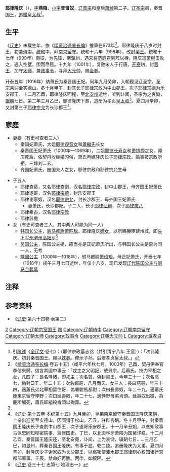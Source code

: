 '''耶律隆庆'''（{{bd|973年||1016年||catIdx=Y}}），[[表字|字]]'''燕隐'''，[[乳名|小字]]'''普贤奴'''，[[遼景宗|辽景宗]]和皇后[[萧绰|萧绰]]第二子。[[辽圣宗|辽圣宗]]弟，秦晋国王，[[追赠|追赠]][[皇太叔|皇太叔]]<ref name="lw">引[[陈述_(史学家)|陳述]]《[[全辽文|全辽文]]·卷七》：〈耶律宗政墓志铭（并引清宁八年 王寔）〉：「次讳隆庆。初封秦晋国王。赐以[[铁券|铁券]]。俾示子孙。后赠孝贞皇太叔。」</ref>。

== 生平 ==

《[[辽史|辽史]]》未载生年，依《[[续资治通鉴长编|续资治通鉴长编]]》推算在973年<ref>《[[续资治通鉴长编|续资治通鉴长编]]·卷五十五》（咸平六年秋七月，1003年）己酉，契丹供奉官李信來歸。信言其國中事云：「戎主之父明記，號景宗，后蕭氏，挾力宰相之女，凡四子：長名隆緒，即戎主；次名贊，偽封梁王，今年三十一；次名高七，偽封□王，年二十五；次名鄭哥，八月而夭。女三人：長曰燕哥，年三十四，適蕭氏弟北宰相留住哥，偽署駙馬都尉；次曰長壽奴，年二十九，適蕭氏姪東京留守悖野；次曰延壽奴，年二十七，適悖野母弟肯頭。延壽奴出獵，為鹿所觸死，蕭氏即縊殺肯頭以殉葬。</ref>。耶律隆庆于八岁时封王，初兼[[侍中|侍中]]。[[统和|统和]]中，拜[[辽南京|南京]][[留守|留守]]。统和十六年（998年），改封[[梁王|梁王]]。统和十七年（999年）南征，为先锋，至瀛州，遇宋将[[范庭召|范庭召]]列阵以待。隆庆遣[[萧柳|萧柳]]击败之，逃入空墅，围而尽殪。十九年（1001年），复败宋人于行唐。[[開泰_(遼)|开泰]]初，封[[晋王|晋王]]，加守[[太师|太师]]，兼[[政事令|政事令]]，寻拜[[大元帅|大元帅]]，赐[[金券|金券]]。

开泰五年（1016年）纳萧氏为秦晋国王妃。同年九月癸卯，入朝觐见辽圣宗，圣宗亲迎至实德山。冬十月甲午，封其长子[[耶律宗政|耶律宗政]]为中山郡王，次子[[耶律宗德|耶律宗德]]为乐安郡王。十二月乙酉，耶律隆庆回程，至[[北安州|北安州]]逝世，听到讣闻，圣宗为之哀恸，[[辍朝|辍朝]]七日。第二年三月乙巳，耶律隆庆下葬，追册为孝贞[[皇太叔|皇太叔]]<ref name="lw"/>。夏四月辛卯，又封第三子[[耶律宗允|耶律宗允]]为长沙郡王<ref>《[[辽史|辽史]]·第十五卷·本纪第十五》九月癸卯，皇弟南京留守秦晋国王隆庆来朝，上亲出迎劳至实德山，因同猎于松山。乙丑，驻跸杏埚。冬十月甲午，封秦晋国王隆庆长子查割中山郡王，次子遂哥乐安郡王。十一月辛丑朔，以叁知政事马保忠同知枢密院事、监修国史。丁巳，以北面林牙萧隈为国舅详稳。十二月乙酉，秦晋国王隆庆还，至北安薨，讣闻，上为哀恸，辍朝七日......三月乙巳，如显州，葬秦晋国王隆庆。有事于显、乾二陵。追册隆庆为太弟。夏四月辛卯，封隆庆少子谢家奴为长沙郡王，以枢密使漆水郡王耶律制心权知诸行宫都部署事。壬辰，禁命妇再醮。丙申，如叙陉。</ref>。

== 家庭 ==

*妻妾（有史可查者三人）
**秦国妃萧氏，大姐[[齐国公主_(辽景宗)|耶律观音女]]和[[蕭繼先|蕭繼先]]长女
**秦晋国王妃萧氏（1000年—1069年），二姐[[耶律长寿女|耶律长寿女]]和[[萧排押|萧排押]]之女。隆庆死后，依契丹[[收继婚|收继婚]]习俗，萧氏再嫁隆庆长子[[耶律宗政|耶律宗政]]。婚事被宗政所拒，三嫁刘二玄。
**齐国妃萧氏，豳国夫人之女，耶律宗政和耶律宗允生母

*子五人
**耶律查葛，又名耶律查割，汉名[[耶律宗政|耶律宗政]]，封中山郡王，母齐国王妃萧氏
**耶律遂哥，汉名[[耶律宗德|耶律宗德]]，封乐安郡王
**耶律谢家奴，汉名[[耶律宗允|耶律宗允]]，封长沙郡王，母齐国王妃萧氏
***妻萧氏，长沙郡妃。子二人，长子[[耶律弘辩|耶律弘辩]]，次子[[耶律撒八|耶律撒八]]
**耶律希古，汉名[[耶律宗教|耶律宗教]]
**耶律苏撒
*女（有史可查者三人，其中两人可能为同一人）
**[[韓國公主|韩国长公主]]，[[驸马|驸马都尉]][[萧匹敌|萧匹敌]]，耶律隆庆[[嫡女|嫡女]]，以所赐媵臣建州城，即[[头下军州|头下军州]][[渭州_(辽朝)|渭州高阳军]]<ref>《[[辽史|辽史]] 卷三十七 志第七 地理志一》</ref>
**[[吴国公主|吴国公主]]，陈国公主姐，应当亦是正妃萧氏所出，与韩国长公主是否为同一人，无考
**[[陳國公主|陳國公主]]（1000年—1018年），驸马都尉[[萧绍矩|萧绍矩]]，母正妃萧氏，开泰七年（1018年）戌午三月七日逝世，年仅十八岁，现已发现[[辽代陈国公主与驸马合葬墓|辽代陈国公主与驸马合葬墓]]

== 注释 ==

{{Reflist|2}}

== 参考资料 ==
*《[[辽史|辽史]]·第六十四卷·表第二》

[[Category:辽景宗皇子|2]]
[[Category:辽朝宗室国王|Category:辽朝宗室国王]]
[[Category:辽朝皇太叔|赠]]
[[Category:辽朝侍中|Category:辽朝侍中]]
[[Category:辽朝南京留守|Category:辽朝南京留守]]
[[Category:辽朝太师|Category:辽朝太师]]
[[Category:政事令|Category:政事令]]
[[Category:辽朝大元帅|Category:辽朝大元帅]]
[[Category:耶律氏|L]]
[[Category:諡孝貞|Category:諡孝貞]]